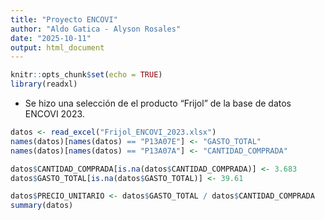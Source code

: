 ```yaml
---
title: "Proyecto ENCOVI"
author: "Aldo Gatica - Alyson Rosales"
date: "2025-10-11"
output: html_document
---
```



```r
knitr::opts_chunk$set(echo = TRUE)
library(readxl)
```

- Se hizo una selección de el producto "Frijol" de la base de datos ENCOVI 2023.

```r
datos <- read_excel("Frijol_ENCOVI_2023.xlsx")
names(datos)[names(datos) == "P13A07E"] <- "GASTO_TOTAL"
names(datos)[names(datos) == "P13A07A"] <- "CANTIDAD_COMPRADA"
```

```r
datos$CANTIDAD_COMPRADA[is.na(datos$CANTIDAD_COMPRADA)] <- 3.683
datos$GASTO_TOTAL[is.na(datos$GASTO_TOTAL)] <- 39.61
```

```r
datos$PRECIO_UNITARIO <- datos$GASTO_TOTAL / datos$CANTIDAD_COMPRADA
summary(datos)
```








